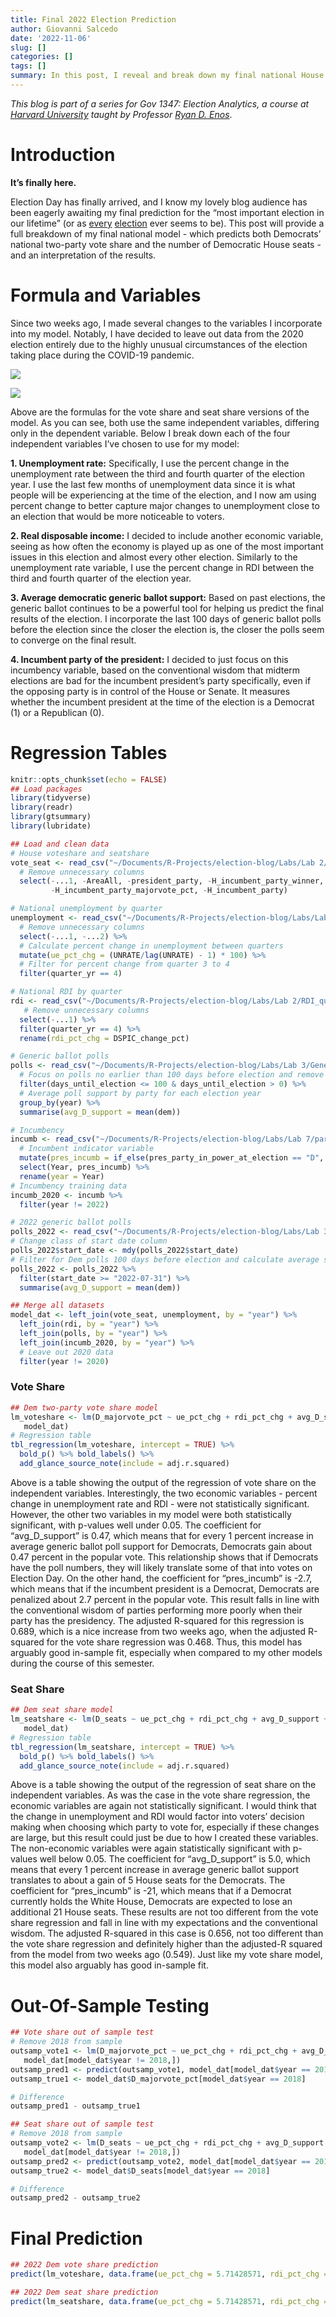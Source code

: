 ```yaml
---
title: Final 2022 Election Prediction
author: Giovanni Salcedo
date: '2022-11-06'
slug: []
categories: []
tags: []
summary: In this post, I reveal and break down my final national House of Representatives prediction for the 2022 midterms. What percentage of the popular vote and how many seats will Democrats win? Click to find out!
---
```


*This blog is part of a series for Gov 1347: Election Analytics, a course at [Harvard University](https://www.harvard.edu/) taught by Professor [Ryan D. Enos](http://ryandenos.com/)*.

# Introduction

**It's finally here.**

Election Day has finally arrived, and I know my lovely blog audience has been eagerly awaiting my final prediction for the "most important election in our lifetime" (or as [every](https://slate.com/news-and-politics/2020/11/most-important-election-of-our-lifetimes-history.html) [election](https://slate.com/news-and-politics/2020/11/most-important-election-of-our-lifetimes-history.html) ever seems to be). This post will provide a full breakdown of my final national model - which predicts both Democrats' national two-party vote share and the number of Democratic House seats - and an interpretation of the results.

# Formula and Variables

Since two weeks ago, I made several changes to the variables I incorporate into my model. Notably, I have decided to leave out data from the 2020 election entirely due to the highly unusual circumstances of the election taking place during the COVID-19 pandemic.

![](images/Screenshot%202022-11-07%20at%209.25.59%20AM.png)

![](images/Screenshot%202022-11-07%20at%209.29.44%20AM.png)

Above are the formulas for the vote share and seat share versions of the model. As you can see, both use the same independent variables, differing only in the dependent variable. Below I break down each of the four independent variables I've chosen to use for my model:

**1. Unemployment rate:** Specifically, I use the percent change in the unemployment rate between the third and fourth quarter of the election year. I use the last few months of unemployment data since it is what people will be experiencing at the time of the election, and I now am using percent change to better capture major changes to unemployment close to an election that would be more noticeable to voters.

**2. Real disposable income:** I decided to include another economic variable, seeing as how often the economy is played up as one of the most important issues in this election and almost every other election. Similarly to the unemployment rate variable, I use the percent change in RDI between the third and fourth quarter of the election year.

**3. Average democratic generic ballot support:** Based on past elections, the generic ballot continues to be a powerful tool for helping us predict the final results of the election. I incorporate the last 100 days of generic ballot polls before the election since the closer the election is, the closer the polls seem to converge on the final result.

**4. Incumbent party of the president:** I decided to just focus on this incumbency variable, based on the conventional wisdom that midterm elections are bad for the incumbent president's party specifically, even if the opposing party is in control of the House or Senate. It measures whether the incumbent president at the time of the election is a Democrat (1) or a Republican (0).

# Regression Tables

```r
knitr::opts_chunk$set(echo = FALSE)
## Load packages
library(tidyverse)
library(readr)
library(gtsummary)
library(lubridate)

## Load and clean data
# House voteshare and seatshare
vote_seat <- read_csv("~/Documents/R-Projects/election-blog/Labs/Lab 2/house_popvote_seats.csv") %>%
  # Remove unnecessary columns
  select(-...1, -AreaAll, -president_party, -H_incumbent_party_winner,
         -H_incumbent_party_majorvote_pct, -H_incumbent_party)

# National unemployment by quarter
unemployment <- read_csv("~/Documents/R-Projects/election-blog/Labs/Lab 2/unemployment_national_quarterly_final.csv") %>%
  # Remove unnecessary columns
  select(-...1, -...2) %>% 
  # Calculate percent change in unemployment between quarters
  mutate(ue_pct_chg = (UNRATE/lag(UNRATE) - 1) * 100) %>% 
  # Filter for percent change from quarter 3 to 4
  filter(quarter_yr == 4)

# National RDI by quarter
rdi <- read_csv("~/Documents/R-Projects/election-blog/Labs/Lab 2/RDI_quarterly.csv") %>% 
   # Remove unnecessary columns
  select(-...1) %>% 
  filter(quarter_yr == 4) %>% 
  rename(rdi_pct_chg = DSPIC_change_pct)

# Generic ballot polls
polls <- read_csv("~/Documents/R-Projects/election-blog/Labs/Lab 3/GenericPolls1942_2020.csv") %>%
  # Focus on polls no earlier than 100 days before election and remove post-election polls
  filter(days_until_election <= 100 & days_until_election > 0) %>%
  # Average poll support by party for each election year
  group_by(year) %>% 
  summarise(avg_D_support = mean(dem))

# Incumbency
incumb <- read_csv("~/Documents/R-Projects/election-blog/Labs/Lab 7/party_power.csv") %>% 
  # Incumbent indicator variable
  mutate(pres_incumb = if_else(pres_party_in_power_at_election == "D", 1, 0)) %>% 
  select(Year, pres_incumb) %>% 
  rename(year = Year)
# Incumbency training data
incumb_2020 <- incumb %>% 
  filter(year != 2022)

# 2022 generic ballot polls
polls_2022 <- read_csv("~/Documents/R-Projects/election-blog/Labs/Lab 3/538_generic_poll_2022_final.csv")
# Change class of start date column
polls_2022$start_date <- mdy(polls_2022$start_date)
# Filter for Dem polls 100 days before election and calculate average support
polls_2022 <- polls_2022 %>% 
  filter(start_date >= "2022-07-31") %>% 
  summarise(avg_D_support = mean(dem))
```

```r
## Merge all datasets
model_dat <- left_join(vote_seat, unemployment, by = "year") %>% 
  left_join(rdi, by = "year") %>% 
  left_join(polls, by = "year") %>% 
  left_join(incumb_2020, by = "year") %>%
  # Leave out 2020 data
  filter(year != 2020)
```

### Vote Share

```r
## Dem two-party vote share model
lm_voteshare <- lm(D_majorvote_pct ~ ue_pct_chg + rdi_pct_chg + avg_D_support + pres_incumb,
   model_dat)
# Regression table
tbl_regression(lm_voteshare, intercept = TRUE) %>% 
  bold_p() %>% bold_labels() %>% 
  add_glance_source_note(include = adj.r.squared)
```

Above is a table showing the output of the regression of vote share on the independent variables. Interestingly, the two economic variables - percent change in unemployment rate and RDI - were not statistically significant. However, the other two variables in my model were both statistically significant, with p-values well under 0.05. The coefficient for "avg_D\_support" is 0.47, which means that for every 1 percent increase in average generic ballot poll support for Democrats, Democrats gain about 0.47 percent in the popular vote. This relationship shows that if Democrats have the poll numbers, they will likely translate some of that into votes on Election Day. On the other hand, the coefficient for "pres_incumb" is -2.7, which means that if the incumbent president is a Democrat, Democrats are penalized about 2.7 percent in the popular vote. This result falls in line with the conventional wisdom of parties performing more poorly when their party has the presidency. The adjusted R-squared for this regression is 0.689, which is a nice increase from two weeks ago, when the adjusted R-squared for the vote share regression was 0.468. Thus, this model has arguably good in-sample fit, especially when compared to my other models during the course of this semester.

### Seat Share

```r
## Dem seat share model
lm_seatshare <- lm(D_seats ~ ue_pct_chg + rdi_pct_chg + avg_D_support + pres_incumb,
   model_dat)
# Regression table
tbl_regression(lm_seatshare, intercept = TRUE) %>% 
  bold_p() %>% bold_labels() %>% 
  add_glance_source_note(include = adj.r.squared)
```

Above is a table showing the output of the regression of seat share on the independent variables. As was the case in the vote share regression, the economic variables are again not statistically significant. I would think that the change in unemployment and RDI would factor into voters' decision making when choosing which party to vote for, especially if these changes are large, but this result could just be due to how I created these variables. The non-economic variables were again statistically significant with p-values well below 0.05. The coefficient for "avg_D\_support" is 5.0, which means that every 1 percent increase in average generic ballot support translates to about a gain of 5 House seats for the Democrats. The coefficient for "pres_incumb" is -21, which means that if a Democrat currently holds the White House, Democrats are expected to lose an additional 21 House seats. These results are not too different from the vote share regression and fall in line with my expectations and the conventional wisdom. The adjusted R-squared in this case is 0.656, not too different than the vote share regression and definitely higher than the adjusted-R squared from the model from two weeks ago (0.549). Just like my vote share model, this model also arguably has good in-sample fit.

# Out-Of-Sample Testing

```r
## Vote share out of sample test
# Remove 2018 from sample
outsamp_vote1 <- lm(D_majorvote_pct ~ ue_pct_chg + rdi_pct_chg + avg_D_support + pres_incumb,
   model_dat[model_dat$year != 2018,])
outsamp_pred1 <- predict(outsamp_vote1, model_dat[model_dat$year == 2018,])
outsamp_true1 <- model_dat$D_majorvote_pct[model_dat$year == 2018]

# Difference
outsamp_pred1 - outsamp_true1
```

```r
## Seat share out of sample test
# Remove 2018 from sample
outsamp_vote2 <- lm(D_seats ~ ue_pct_chg + rdi_pct_chg + avg_D_support + pres_incumb,
   model_dat[model_dat$year != 2018,])
outsamp_pred2 <- predict(outsamp_vote2, model_dat[model_dat$year == 2018,])
outsamp_true2 <- model_dat$D_seats[model_dat$year == 2018]

# Difference
outsamp_pred2 - outsamp_true2
```


# Final Prediction

```r
## 2022 Dem vote share prediction
predict(lm_voteshare, data.frame(ue_pct_chg = 5.71428571, rdi_pct_chg = 0.23850221, avg_D_support = polls_2022$avg_D_support, pres_incumb = 1), interval = "prediction")
```

```r
## 2022 Dem seat share prediction
predict(lm_seatshare, data.frame(ue_pct_chg = 5.71428571, rdi_pct_chg = 0.23850221, avg_D_support = polls_2022$avg_D_support, pres_incumb = 1), interval = "prediction")
```
